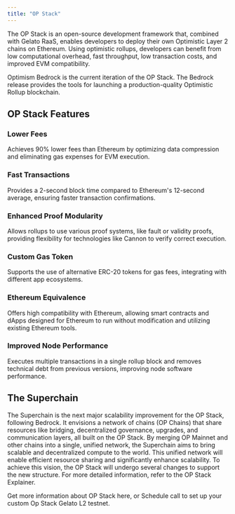 ```yaml
---
title: "OP Stack"
---
```


The OP Stack is an open-source development framework that, combined with Gelato RaaS, enables developers to deploy their own Optimistic Layer 2 chains on Ethereum. Using optimistic rollups, developers can benefit from low computational overhead, fast throughput, low transaction costs, and improved EVM compatibility.

Optimism Bedrock is the current iteration of the OP Stack. The Bedrock release provides the tools for launching a production-quality Optimistic Rollup blockchain.

## OP Stack Features

### Lower Fees

Achieves 90% lower fees than Ethereum by optimizing data compression and eliminating gas expenses for EVM execution.

### Fast Transactions

Provides a 2-second block time compared to Ethereum's 12-second average, ensuring faster transaction confirmations.

### Enhanced Proof Modularity

Allows rollups to use various proof systems, like fault or validity proofs, providing flexibility for technologies like Cannon to verify correct execution.

### Custom Gas Token

Supports the use of alternative ERC-20 tokens for gas fees, integrating with different app ecosystems.

### Ethereum Equivalence

Offers high compatibility with Ethereum, allowing smart contracts and dApps designed for Ethereum to run without modification and utilizing existing Ethereum tools.

### Improved Node Performance

Executes multiple transactions in a single rollup block and removes technical debt from previous versions, improving node software performance.

## The Superchain

The Superchain is the next major scalability improvement for the OP Stack, following Bedrock. It envisions a network of chains (OP Chains) that share resources like bridging, decentralized governance, upgrades, and communication layers, all built on the OP Stack. By merging OP Mainnet and other chains into a single, unified network, the Superchain aims to bring scalable and decentralized compute to the world. This unified network will enable efficient resource sharing and significantly enhance scalability. To achieve this vision, the OP Stack will undergo several changes to support the new structure. For more detailed information, refer to the OP Stack Explainer.

<Tip>
  Get more information about OP Stack here, or Schedule call to set up your
  custom Op Stack Gelato L2 testnet.
</Tip>
